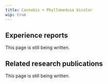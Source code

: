 ---
title: Cannabis + Phyllomedusa bicolor
wip: true
---

## Experience reports

This page is still being written.

## Related research publications

This page is still being written.

